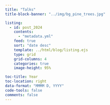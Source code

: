 ```yaml
---
title: "Talks"
title-block-banner: "../img/bg_pine_trees.jpg"

listing:
  - id: post_2024
    contents:
      - "metadata.yml"
    feed: true
    sort: "date desc"
    template: ../html/blog/listing.ejs
    type: grid
    grid-columns: 4
    categories: true
    image-height: 95%

toc-title: Year
toc-location: right
data-format: "MMMM D, YYYY"
code-tools: false
comments: false
---
```


